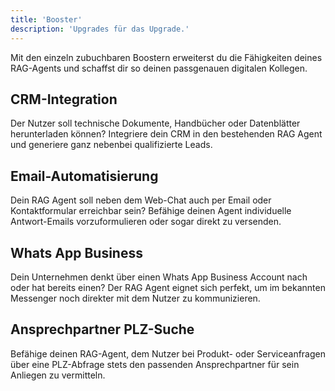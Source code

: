 ```yaml
---
title: 'Booster'
description: 'Upgrades für das Upgrade.'
---
```


Mit den einzeln zubuchbaren Boostern erweiterst du die Fähigkeiten deines RAG-Agents und schaffst dir so deinen passgenauen digitalen Kollegen.

## CRM-Integration

Der Nutzer soll technische Dokumente, Handbücher oder Datenblätter herunterladen können? Integriere dein CRM in den bestehenden RAG Agent und generiere ganz nebenbei qualifizierte Leads.

## Email-Automatisierung

Dein RAG Agent soll neben dem Web-Chat auch per Email oder Kontaktformular erreichbar sein? Befähige deinen Agent individuelle Antwort-Emails vorzuformulieren oder sogar direkt zu versenden.

## Whats App Business

Dein Unternehmen denkt über einen Whats App Business Account nach oder hat bereits einen? Der RAG Agent eignet sich perfekt, um im bekannten Messenger noch direkter mit dem Nutzer zu kommunizieren.

## Ansprechpartner PLZ-Suche

Befähige deinen RAG-Agent, dem Nutzer bei Produkt- oder Serviceanfragen über eine PLZ-Abfrage stets den passenden Ansprechpartner für sein Anliegen zu vermitteln.



